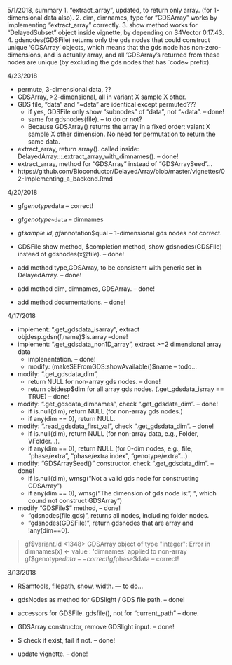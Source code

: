 5/1/2018, summary
1. "extract_array", updated, to return only array. (for 1-dimensional data also).
2. dim, dimnames, type for "GDSArray" works by implementing "extract_array" correctly. 
3. show method works for "DelayedSubset" object inside vignette, by depending on S4Vector 0.17.43. 
4. gdsnodes(GDSFile) returns only the gds nodes that could construct
     unique ‘GDSArray’ objects, which means that the gds node has
     non-zero-dimensions, and is actually array, and all ‘GDSArray’s
     returned from these nodes are unique (by excluding the gds nodes
     that has `code~ prefix). 

4/23/2018

- permute, 3-dimensional data, ??
- GDSArray, >2-dimensional, all in variant X sample X other. 
- GDS file, "data" and "~data" are identical except permuted??? 
  - if yes, GDSFile only show "subnodes" of "data", not "~data".   -- done!
  - same for gdsnodes(file).   -- to do or not? 
  - Because GDSArray() returns the array in a fixed order: vaiant X
    sample X other dimension. No need for permutation to return the
    same data.
  
- extract\_array, return array(). called inside: DelayedArray:::.extract\_array\_with_dimnames(). -- done!
- extract\_array, method for "GDSArray" instead of "GDSArraySeed"... 
- https://github.com/Bioconductor/DelayedArray/blob/master/vignettes/02-Implementing_a_backend.Rmd


4/20/2018

- gf$genotype$data  -- correct!
- gf$genotype$`~data`  -- dimnames
- gf$sample.id, gf$annotation$qual  -- 1-dimensional gds nodes not correct. 

- GDSFile show method, $completion method, show gdsnodes(GDSFile) instead of gdsnodes(x@file). -- done!

- add method type,GDSArray, to be consistent with generic set in DelayedArray.   -- done!
- add method dim, dimnames, GDSArray.   -- done!
- add method documentations.   -- done!

4/17/2018

- implement: ".get\_gdsdata\_isarray", extract objdesp.gdsn(f,name)$is.array   --done!
- implement: ".get\_gdsdata\_non1D_array", extract >=2 dimensional array data
  - implenentation. -- done!
  - modify: (makeSEFromGDS:showAvailable()$name   -- todo...

- modify: ".get\_gdsdata\_dim", 
  - return NULL for non-array gds nodes. -- done!
  - return objdesp$dim for all array gds nodes. (.get\_gdsdata\_isrray == TRUE) -- done!

- modify: ".get\_gdsdata\_dimnames", check ".get\_gdsdata\_dim".  -- done!
  - if is.null(dim), return NULL (for non-array gds nodes.) 
  - if any(dim == 0), return NULL.

- modify: ".read\_gdsdata\_first_val", check ".get\_gdsdata\_dim".  -- done!
  - if is.null(dim), return NULL (for non-array data, e.g., Folder, VFolder...). 
  - if any(dim == 0), return NULL (for 0-dim nodes, e.g., file, "phase/extra", "phase/extra.index", "genotype/extra"...) 

- modify: "GDSArraySeed()" constructor. check ".get\_gdsdata\_dim".   -- done!
  - if is.null(dim), wmsg("Not a valid gds node for constructing GDSArray")
  - if any(dim == 0), wmsg("The dimension of gds node is: ", ", which cound not construct GDSArray")

- modify "GDSFile$" method,  -- done!
  - "gdsnodes(file.gds)", returns all nodes, including folder nodes. 
  - "gdsnodes(GDSFile)", return gdsnodes that are array and !any(dim==0). 

> gf$variant.id
<1348> GDSArray object of type "integer":
Error in dimnames(x) <- value : 'dimnames' applied to non-array
> gf$genotype$data  -- correct!
> gf$phase$data   -- correct!


3/13/2018

- RSamtools, filepath, show, width. --- to do...

- gdsNodes as method for GDSlight / GDS file path.   -- done!
- accessors for GDSFile. gdsfile(), not for "current_path" -- done. 
- GDSArray constructor, remove GDSlight input. -- done! 
- $ check if exist, fail if not.   -- done!
- update vignette. -- done!
